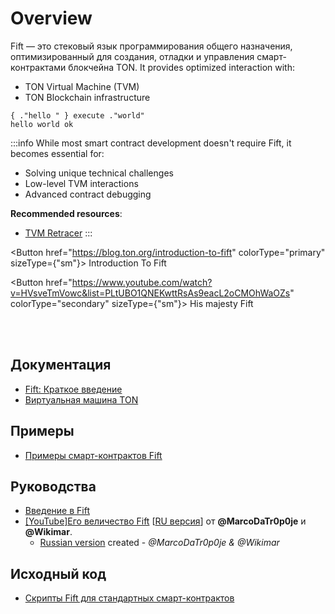 

# Overview

Fift — это стековый язык программирования общего назначения, оптимизированный для создания, отладки и управления смарт-контрактами блокчейна TON. It provides optimized interaction with:

* TON Virtual Machine (TVM)
* TON Blockchain infrastructure

```fift
{ ."hello " } execute ."world"
hello world ok
```

:::info
While most smart contract development doesn't require Fift, it becomes essential for:

* Solving unique technical challenges
* Low-level TVM interactions
* Advanced contract debugging

**Recommended resources**:

* [TVM Retracer](https://retracer.ton.org/)
  :::

<Button href="https://blog.ton.org/introduction-to-fift" colorType="primary" sizeType={"sm"}>
  Introduction To Fift
</Button>

<Button href="https://www.youtube.com/watch?v=HVsveTmVowc&list=PLtUBO1QNEKwttRsAs9eacL2oCMOhWaOZs" colorType="secondary" sizeType={"sm"}>
  His majesty Fift
</Button>

<br />

<br />

## Документация

* [Fift: Краткое введение](https://ton.org/fiftbase.pdf)
* [Виртуальная машина TON](/v3/documentation/tvm/tvm-overview)

## Примеры

* [Примеры смарт-контрактов Fift](/v3/documentation/smart-contracts/contracts-specs/examples#fift-smart-contracts)

## Руководства

* [Введение в Fift](https://blog.ton.org/introduction-to-fift)
* [[YouTube]Его величество Fift](https://www.youtube.com/watch?v=HVsveTmVowc\&list=PLtUBO1QNEKwttRsAs9eacL2oCMOhWaOZs) [[RU версия](https://www.youtube.com/playlist?list=PLyDBPwv9EPsCYG-hR4N5FRTKUkfM8POgh)] от **@MarcoDaTr0p0je** и **@Wikimar**.
  * [Russian version](https://www.youtube.com/playlist?list=PLyDBPwv9EPsCYG-hR4N5FRTKUkfM8POgh)
    created - *@MarcoDaTr0p0je & @Wikimar*

## Исходный код

* [Скрипты Fift для стандартных смарт-контрактов](https://github.com/ton-blockchain/ton/tree/master/crypto/smartcont)

<Feedback />
